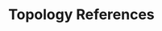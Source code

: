 ---
title: Topology References
tags: [Modeling, References, Source Files]
type: source
link: https://akhmadiev.gumroad.com/l/DEbyg
created: 2021-12-28T01:11:00+04:00
---
